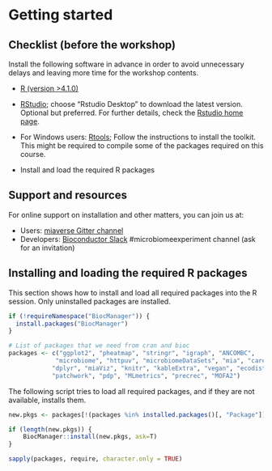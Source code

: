 
# Getting started


## Checklist (before the workshop)

Install the following software in advance in order to avoid
unnecessary delays and leaving more time for the workshop contents.


* [R (version >4.1.0)](https://www.r-project.org/) 

* [RStudio](https://www.rstudio.com/products/rstudio/download/);
  choose "Rstudio Desktop" to download the latest version. Optional
  but preferred. For further details, check the [Rstudio home
  page](https://www.rstudio.com/).
  
* For Windows users: [Rtools](https://cran.r-project.org/bin/windows/Rtools/rtools40.html);
  Follow the instructions to install the toolkit. This might be required to compile some of the 
  packages required on this course.

* Install and load the required R packages


## Support and resources


For online support on installation and other matters, you can join us at:

 * Users: [miaverse Gitter channel](https://gitter.im/microbiome/miaverse?utm_source=badge&utm_medium=badge&utm_campaign=pr-badge&utm_content=badge)
 * Developers: [Bioconductor Slack](https://bioc-community.herokuapp.com) #microbiomeexperiment channel (ask for an invitation)



## Installing and loading the required R packages

This section shows how to install and load all required packages into
the R session. Only uninstalled packages are installed.

```r

if (!requireNamespace("BiocManager")) {
  install.packages("BiocManager")
}

# List of packages that we need from cran and bioc 
packages <- c("ggplot2", "pheatmap", "stringr", "igraph", "ANCOMBC",
             "microbiome", "httpuv", "microbiomeDataSets", "mia", "caret", "ranger",
            "dplyr", "miaViz", "knitr", "kableExtra", "vegan", "ecodist", "biclust",
            "patchwork", "pdp", "MLmetrics", "precrec", "MOFA2")

```
 
The following script tries to load all required packages, and if they are not available, installs them.
```r
new.pkgs <- packages[!(packages %in% installed.packages()[, "Package"])]

if (length(new.pkgs)) {
    BiocManager::install(new.pkgs, ask=T)
}

sapply(packages, require, character.only = TRUE)
```
